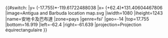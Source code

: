 {{#switch:{{{1}}}
|y= ({{{2}}}-17.755)*-119.61722488038
|x= ({{{3}}}+62.4)*131.40604467806
|image=Antigua and Barbuda location map.svg
|iwidth=1080
|iheight=1243
|name=安地卡及巴布達
|zone=pays
|genre=fsi'
|geo=-14
|top=17.755
|bottom=16.919
|left=-62.4
|right=-61.639
|projection=Projection équirectangulaire
}}<noinclude>{{Location map/Info|Antigua and Barbuda}}
{{Documentation}}

</noinclude>